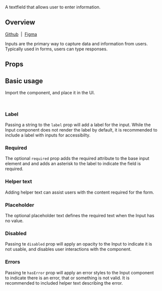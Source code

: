 
<Meta of={InputStories} />

<Title>Input</Title>

<Subtitle>A textfield that allows user to enter information.</Subtitle>

<Canvas of={InputStories.Demo} />

## Overview

[Github](https://github.com/recondesigns/be-ubiquitous/tree/main/src/components/Input)
&nbsp;|&nbsp;
[Figma](https://www.figma.com/design/oEgm5fOGH5sZg86NnViCvo/Components?node-id=67-115&t=biW5RVaCBvNirs7P-1)

Inputs are the primary way to capture data and information from users. Typically used in forms, users can
type responses.

## Props

<ArgTypes />

## Basic usage

Import the component, and place it in the UI.

```js
import { Input } from "ubiq-ui"
```

<Canvas of={InputStories.Default} sourceState='shown' />

### Label

Passing a string to the `label` prop will add a label for the input.
While the Input component does not render the label by default, it is
recommended to include a label with inputs for accessibilty.

<Canvas of={InputStories.Label} />

### Required

The optional `required` prop adds the required attribute to the base input element and
and adds an asterisk to the label to indicate the field is required.

<Canvas of={InputStories.Required} />

### Helper text

Adding helper text can assist users with the content required for the form.

<Canvas of={InputStories.HelpText} />

### Placeholder

The optional placeholder text defines the required text when the Input has no value.

<Canvas of={InputStories.Placeholder} />

### Disabled

Passing te `disabled` prop will apply an opacity to the Input to indicate it is not usable, and disables user interactions with the component.

<Canvas of={InputStories.Disabled} />

### Errors

Passing te `hasError` prop will apply an error styles to the Input component to indicate there is an error, that or something is not valid.
It is recommended to included helper text describing the error.

<Canvas of={InputStories.Errors} />
